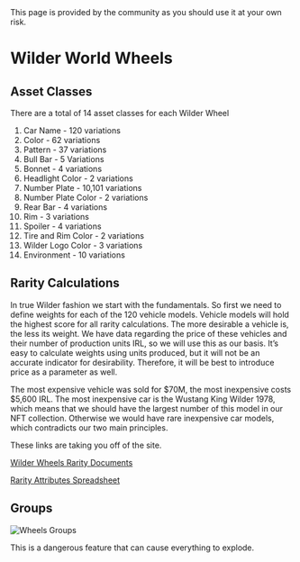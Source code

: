 
<Callout type="warning" emoji="⚠️">
  This page is provided by the community as you should use it at your own risk.
</Callout>

# Wilder World Wheels

## Asset Classes

There are a total of 14 asset classes for each Wilder Wheel

1. Car Name - 120 variations
1. Color - 62 variations
1. Pattern - 37 variations
1. Bull Bar - 5 Variations
1. Bonnet - 4 variations
1. Headlight Color - 2 variations
1. Number Plate - 10,101 variations
1. Number Plate Color - 2 variations
1. Rear Bar - 4 variations
1. Rim - 3 variations
1. Spoiler - 4 variations
1. Tire and Rim Color - 2 variations
1. Wilder Logo Color - 3 variations
1. Environment - 10 variations

## Rarity Calculations

In true Wilder fashion we start with the fundamentals. So first we need to define weights for each of the 120 vehicle models. 
Vehicle models will hold the highest score for all rarity calculations. The more desirable a vehicle is, the less its weight. 
We have data regarding the price of these vehicles and their number of production units IRL, so we will use this as our basis. 
It’s easy to calculate weights using units produced, but it will not be an accurate indicator for desirability. 
Therefore, it will be best to introduce price as a parameter as well.

The most expensive vehicle was sold for $70M, the most inexpensive costs $5,600 IRL. 
The most inexpensive car is the Wustang King Wilder 1978, which means that we should have the largest number of this model in our NFT collection. 
Otherwise we would have rare inexpensive car models, which contradicts our two main principles.

<Callout type="error" emoji="🚫">
  These links are taking you off of the site.
</Callout>

[Wilder Wheels Rarity Documents](https://zine.wilderworld.com/wilder-wheels-rarity/)

[Rarity Attributes Spreadsheet](https://docs.google.com/spreadsheets/d/1WspIplAZIGAI0tePbxne1cNeoP7bzUTqEKcYNTRqGok/edit#gid=0)

## Groups

<Bleed>![Wheels Groups](../../public/wilder-wheels-groups.png)</Bleed>

<Callout type="error" emoji="🚫">
  This is a dangerous feature that can cause everything to explode.
</Callout>


